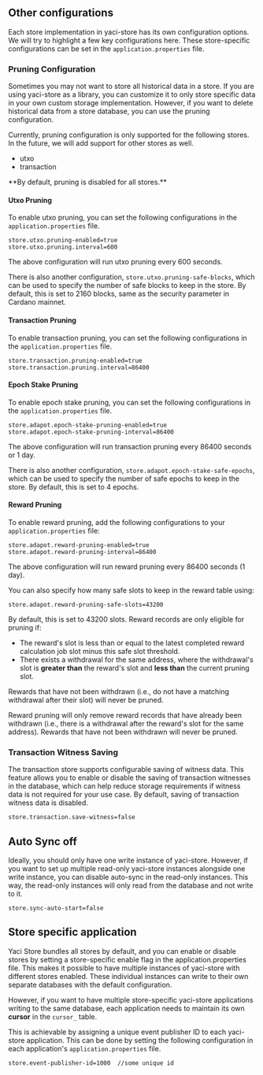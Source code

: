 
## Other configurations

Each store implementation in yaci-store has its own configuration options. We will try to highlight a few key configurations here.
These store-specific configurations can be set in the `application.properties` file.

### Pruning Configuration

Sometimes you may not want to store all historical data in a store. If you are using yaci-store as a library, you can customize it
to only store specific data in your own custom storage implementation. However, if you want to delete historical data from a store database, you can use the pruning configuration.

Currently, pruning configuration is only supported for the following stores. In the future, we will add support for other stores as well.
- utxo
- transaction

<Callout>
**By default, pruning is disabled for all stores.**
</Callout>

#### Utxo Pruning

To enable utxo pruning, you can set the following configurations in the `application.properties` file.

```properties
store.utxo.pruning-enabled=true
store.utxo.pruning.interval=600
```

The above configuration will run utxo pruning every 600 seconds.

There is also another configuration, `store.utxo.pruning-safe-blocks`, which can be used to specify the number of safe blocks to keep in the store.
By default, this is set to 2160 blocks, same as the security parameter in Cardano mainnet.

#### Transaction Pruning

To enable transaction pruning, you can set the following configurations in the `application.properties` file.

```properties
store.transaction.pruning-enabled=true
store.transaction.pruning.interval=86400
```

#### Epoch Stake Pruning
To enable epoch stake pruning, you can set the following configurations in the `application.properties` file.

```properties
store.adapot.epoch-stake-pruning-enabled=true
store.adapot.epoch-stake-pruning-interval=86400
```

The above configuration will run transaction pruning every 86400 seconds or 1 day.

There is also another configuration, `store.adapot.epoch-stake-safe-epochs`, which can be used to specify the number of safe epochs to keep in the store.
By default, this is set to 4 epochs.

#### Reward Pruning

To enable reward pruning, add the following configurations to your `application.properties` file:

```properties
store.adapot.reward-pruning-enabled=true
store.adapot.reward-pruning-interval=86400
```

The above configuration will run reward pruning every 86400 seconds (1 day).

You can also specify how many safe slots to keep in the reward table using:

```properties
store.adapot.reward-pruning-safe-slots=43200
```

By default, this is set to 43200 slots. Reward records are only eligible for pruning if:
- The reward's slot is less than or equal to the latest completed reward calculation job slot minus this safe slot threshold.
- There exists a withdrawal for the same address, where the withdrawal's slot is **greater than** the reward's slot and **less than** the current pruning slot.

Rewards that have not been withdrawn (i.e., do not have a matching withdrawal after their slot) will never be pruned.

<Callout>
Reward pruning will only remove reward records that have already been withdrawn (i.e., there is a withdrawal after the reward's slot for the same address). Rewards that have not been withdrawn will never be pruned.
</Callout>

### Transaction Witness Saving

The transaction store supports configurable saving of witness data. This feature allows you to enable or disable the saving of transaction witnesses in the database,
which can help reduce storage requirements if witness data is not required for your use case.
By default, saving of transaction witness data is disabled.

```properties
store.transaction.save-witness=false
```
## Auto Sync off

Ideally, you should only have one write instance of yaci-store. However, if you want to set up multiple read-only yaci-store instances alongside one write instance,
you can disable auto-sync in the read-only instances. This way, the read-only instances will only read from the database and not write to it.

```properties
store.sync-auto-start=false
```

## Store specific application

Yaci Store bundles all stores by default, and you can enable or disable stores by setting a store-specific enable flag in the application.properties file.
This makes it possible to have multiple instances of yaci-store with different stores enabled. These individual instances can write to their own separate databases with the default configuration.

However, if you want to have multiple store-specific yaci-store applications writing to the same database, each application needs to maintain its own **cursor** in the `cursor_` table.

This is achievable by assigning a unique event publisher ID to each yaci-store application. This can be done by setting the following configuration in each application's `application.properties` file.

```properties
store.event-publisher-id=1000  //some unique id
```
